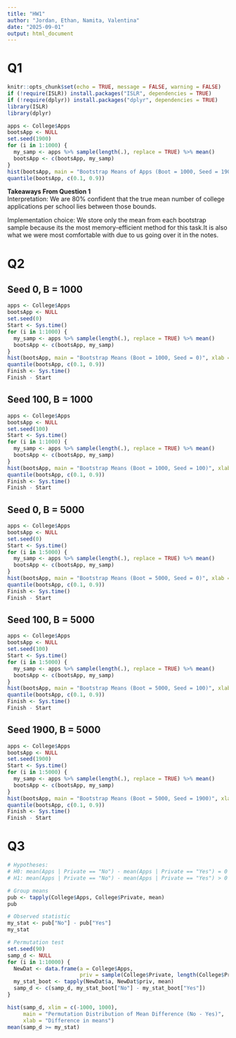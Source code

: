 ```yaml
---
title: "HW1"
author: "Jordan, Ethan, Namita, Valentina"
date: "2025-09-01"
output: html_document
---
```


# Q1

```r
knitr::opts_chunk$set(echo = TRUE, message = FALSE, warning = FALSE)
if (!require(ISLR)) install.packages("ISLR", dependencies = TRUE)
if (!require(dplyr)) install.packages("dplyr", dependencies = TRUE)
library(ISLR)
library(dplyr)
```

```r
apps <- College$Apps
bootsApp <- NULL
set.seed(1900)
for (i in 1:1000) {
  my_samp <- apps %>% sample(length(.), replace = TRUE) %>% mean()
  bootsApp <- c(bootsApp, my_samp)
}
hist(bootsApp, main = "Bootstrap Means of Apps (Boot = 1000, Seed = 1900)", xlab = "Mean(Apps)")
quantile(bootsApp, c(0.1, 0.9))
```
**Takeaways From Question 1**  
Interpretation: We are 80% confident that the true mean number of college applications per school lies between those bounds.  

Implementation choice: We store only the mean from each bootstrap sample because its the most memory-efficient method for this task.It is also what we were most comfortable with due to us going over it in the notes.


# Q2

## Seed 0, B = 1000

```r
apps <- College$Apps
bootsApp <- NULL
set.seed(0)
Start <- Sys.time()
for (i in 1:1000) {
  my_samp <- apps %>% sample(length(.), replace = TRUE) %>% mean()
  bootsApp <- c(bootsApp, my_samp)
}
hist(bootsApp, main = "Bootstrap Means (Boot = 1000, Seed = 0)", xlab = "Mean(Apps)")
quantile(bootsApp, c(0.1, 0.9))
Finish <- Sys.time()
Finish - Start
```

## Seed 100, B = 1000

```r
apps <- College$Apps
bootsApp <- NULL
set.seed(100)
Start <- Sys.time()
for (i in 1:1000) {
  my_samp <- apps %>% sample(length(.), replace = TRUE) %>% mean()
  bootsApp <- c(bootsApp, my_samp)
}
hist(bootsApp, main = "Bootstrap Means (Boot = 1000, Seed = 100)", xlab = "Mean(Apps)")
quantile(bootsApp, c(0.1, 0.9))
Finish <- Sys.time()
Finish - Start
```

## Seed 0, B = 5000

```r
apps <- College$Apps
bootsApp <- NULL
set.seed(0)
Start <- Sys.time()
for (i in 1:5000) {
  my_samp <- apps %>% sample(length(.), replace = TRUE) %>% mean()
  bootsApp <- c(bootsApp, my_samp)
}
hist(bootsApp, main = "Bootstrap Means (Boot = 5000, Seed = 0)", xlab = "Mean(Apps)")
quantile(bootsApp, c(0.1, 0.9))
Finish <- Sys.time()
Finish - Start
```

## Seed 100, B = 5000

```r
apps <- College$Apps
bootsApp <- NULL
set.seed(100)
Start <- Sys.time()
for (i in 1:5000) {
  my_samp <- apps %>% sample(length(.), replace = TRUE) %>% mean()
  bootsApp <- c(bootsApp, my_samp)
}
hist(bootsApp, main = "Bootstrap Means (Boot = 5000, Seed = 100)", xlab = "Mean(Apps)")
quantile(bootsApp, c(0.1, 0.9))
Finish <- Sys.time()
Finish - Start
```

## Seed 1900, B = 5000

```r
apps <- College$Apps
bootsApp <- NULL
set.seed(1900)
Start <- Sys.time()
for (i in 1:5000) {
  my_samp <- apps %>% sample(length(.), replace = TRUE) %>% mean()
  bootsApp <- c(bootsApp, my_samp)
}
hist(bootsApp, main = "Bootstrap Means (Boot = 5000, Seed = 1900)", xlab = "Mean(Apps)")
quantile(bootsApp, c(0.1, 0.9))
Finish <- Sys.time()
Finish - Start
```

# Q3

```r
# Hypotheses:
# H0: mean(Apps | Private == "No") - mean(Apps | Private == "Yes") = 0
# H1: mean(Apps | Private == "No") - mean(Apps | Private == "Yes") > 0

# Group means
pub <- tapply(College$Apps, College$Private, mean)
pub

# Observed statistic
my_stat <- pub["No"] - pub["Yes"]
my_stat

# Permutation test
set.seed(90)
samp_d <- NULL
for (i in 1:10000) {
  NewDat <- data.frame(a = College$Apps,
                       priv = sample(College$Private, length(College$Private)))
  my_stat_boot <- tapply(NewDat$a, NewDat$priv, mean)
  samp_d <- c(samp_d, my_stat_boot["No"] - my_stat_boot["Yes"])
}

hist(samp_d, xlim = c(-1000, 1000),
     main = "Permutation Distribution of Mean Difference (No - Yes)",
     xlab = "Difference in means")
mean(samp_d >= my_stat)
```
